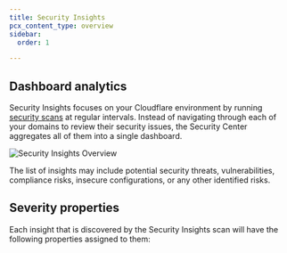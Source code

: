 ```yaml
---
title: Security Insights
pcx_content_type: overview
sidebar:
  order: 1

---
```



<Render file="security-insights-definition" product="security-center" />

## Dashboard analytics

Security Insights focuses on your Cloudflare environment by running [security scans](/security-center/security-insights/how-it-works/#scan-frequency) at regular intervals. Instead of navigating through each of your domains to review their security issues, the Security Center aggregates all of them into a single dashboard.

![Security Insights Overview](~/assets/images/fundamentals/security-insights-overview.png)

The list of insights may include potential security threats, vulnerabilities, compliance risks, insecure configurations, or any other identified risks.

## Severity properties

Each insight that is discovered by the Security Insights scan will have the following properties assigned to them:

<Render file="scan-properties" product="security-center" />
